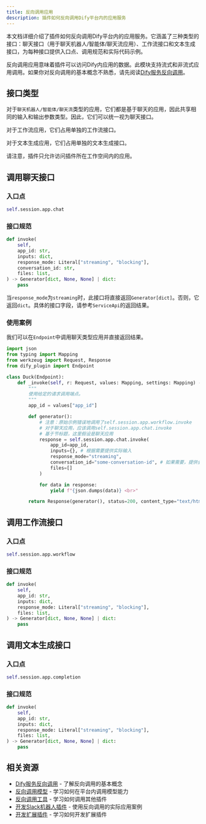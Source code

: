 ```yaml
---
title: 反向调用应用
description: 插件如何反向调用Dify平台内的应用服务
---
```


本文档详细介绍了插件如何反向调用Dify平台内的应用服务。它涵盖了三种类型的接口：聊天接口（用于聊天机器人/智能体/聊天流应用）、工作流接口和文本生成接口，为每种接口提供入口点、调用规范和实际代码示例。

反向调用应用意味着插件可以访问Dify内应用的数据。此模块支持流式和非流式应用调用。如果你对反向调用的基本概念不熟悉，请先阅读[Dify服务反向调用](https://docs.dify.ai/plugin-dev-en/9241-reverse-invocation.mdx)。

## 接口类型

对于`聊天机器人/智能体/聊天流`类型的应用，它们都是基于聊天的应用，因此共享相同的输入和输出参数类型。因此，它们可以统一视为聊天接口。

对于工作流应用，它们占用单独的工作流接口。

对于文本生成应用，它们占用单独的文本生成接口。

请注意，插件只允许访问插件所在工作空间内的应用。

## 调用聊天接口

### 入口点

```python
self.session.app.chat
```

### 接口规范

```python
def invoke(
    self,
    app_id: str,
    inputs: dict,
    response_mode: Literal["streaming", "blocking"],
    conversation_id: str,
    files: list,
) -> Generator[dict, None, None] | dict:
    pass
```

当`response_mode`为`streaming`时，此接口将直接返回`Generator[dict]`。否则，它返回`dict`。具体的接口字段，请参考`ServiceApi`的返回结果。

### 使用案例

我们可以在`Endpoint`中调用聊天类型应用并直接返回结果。

```python
import json
from typing import Mapping
from werkzeug import Request, Response
from dify_plugin import Endpoint

class Duck(Endpoint):
    def _invoke(self, r: Request, values: Mapping, settings: Mapping) -> Response:
        """
        使用给定的请求调用端点。
        """
        app_id = values["app_id"]

        def generator():
            # 注意：原始示例错误地调用了self.session.app.workflow.invoke
            # 对于聊天应用，应该调用self.session.app.chat.invoke
            # 基于节标题，这里假设是聊天应用
            response = self.session.app.chat.invoke(
                app_id=app_id, 
                inputs={}, # 根据需要提供实际输入
                response_mode="streaming", 
                conversation_id="some-conversation-id", # 如果需要，提供会话ID
                files=[]
            )

            for data in response:
                yield f"{json.dumps(data)} <br>"

        return Response(generator(), status=200, content_type="text/html")
```

## 调用工作流接口

### 入口点

```python
self.session.app.workflow
```

### 接口规范

```python
def invoke(
    self,
    app_id: str,
    inputs: dict,
    response_mode: Literal["streaming", "blocking"],
    files: list,
) -> Generator[dict, None, None] | dict:
    pass
```

## 调用文本生成接口

### 入口点

```python
self.session.app.completion
```

### 接口规范

```python
def invoke(
    self,
    app_id: str,
    inputs: dict,
    response_mode: Literal["streaming", "blocking"],
    files: list,
) -> Generator[dict, None, None] | dict:
    pass
```

## 相关资源

- [Dify服务反向调用](https://docs.dify.ai/plugin-dev-en/9241-reverse-invocation.mdx) - 了解反向调用的基本概念
- [反向调用模型](https://docs.dify.ai/plugin-dev-en/9242-reverse-invocation-model.mdx) - 学习如何在平台内调用模型能力
- [反向调用工具](https://docs.dify.ai/plugin-dev-en/9242-reverse-invocation-tool.mdx) - 学习如何调用其他插件
- [开发Slack机器人插件](https://docs.dify.ai/plugin-dev-en/0432-develop-a-slack-bot-plugin.mdx) - 使用反向调用的实际应用案例
- [开发扩展插件](https://docs.dify.ai/plugin-dev-en/9231-extension-plugin.mdx) - 学习如何开发扩展插件
